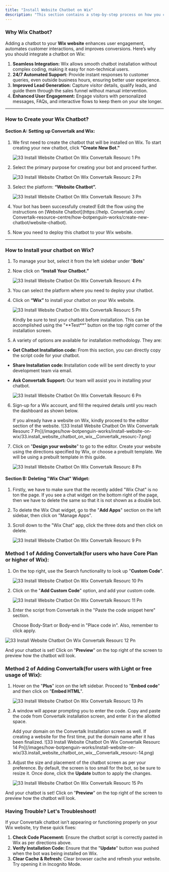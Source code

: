 ```yaml
---
title: "Install Website Chatbot on Wix"
description: "This section contains a step-by-step process on how you can install a website chatbot on Wix."
---
```


### **Why Wix Chatbot?**

Adding a chatbot to your **Wix website** enhances user engagement, automates customer interactions, and improves conversions. Here’s why you should integrate a chatbot on Wix:

1. **Seamless Integration:** Wix allows smooth chatbot installation without complex coding, making it easy for non-technical users.
2. **24/7 Automated Support:** Provide instant responses to customer queries, even outside business hours, ensuring better user experience.
3. **Improved Lead Generation:** Capture visitor details, qualify leads, and guide them through the sales funnel without manual intervention.
4. **Enhanced User Engagement:** Engage visitors with personalized messages, FAQs, and interactive flows to keep them on your site longer.

---

### **How to Create your Wix Chatbot?**

#### **Section A: Setting up  Convertalk and Wix:**

1. We first need to create the chatbot that will be installed on Wix. To start creating your new chatbot, click **"Create New Bot."**

   ![33 Install Website Chatbot On Wix  Convertalk Resourc 1 Pn](/images/how-botpenguin-works/install-website-on-wix/33.install_website_chatbot_on_wix__Convertalk_resourc-1.png)
2. Select the primary purpose for creating your bot and proceed further.

   ![33 Install Website Chatbot On Wix  Convertalk Resourc 2 Pn](/images/how-botpenguin-works/install-website-on-wix/33.install_website_chatbot_on_wix__Convertalk_resourc-2.png)
3. Select the platform: **“Website Chatbot”.**

   ![33 Install Website Chatbot On Wix  Convertalk Resourc 3 Pn](/images/how-botpenguin-works/install-website-on-wix/33.install_website_chatbot_on_wix__Convertalk_resourc-3.png)
4. Your bot has been successfully created\! Edit the flow using the instructions on [Website Chatbot](https://help. Convertalk.com/ Convertalk-resource-centre/how-botpenguin-works/create-new-chatbot/website-chatbot).
5. Now you need to deploy this chatbot to your Wix website.

---

### **How to Install your chatbot on Wix?**

1. To manage your bot, select it from the left sidebar under "**Bots**"
2. Now click on **“Install Your Chatbot.”**

   ![33 Install Website Chatbot On Wix  Convertalk Resourc 4 Pn](/images/how-botpenguin-works/install-website-on-wix/33.install_website_chatbot_on_wix__Convertalk_resourc-4.png)
3. You can select the platform where you need to deploy your chatbot.
4. Click on **“Wix”** to install your chatbot on your Wix website.

   ![33 Install Website Chatbot On Wix  Convertalk Resourc 5 Pn](/images/how-botpenguin-works/install-website-on-wix/33.install_website_chatbot_on_wix__Convertalk_resourc-5.png)

   <Info>
     Kindly be sure to test your chatbot before installation. This can be accomplished using the "**Test**" button on the top right corner of the installation screen.
   </Info>
5. A variety of options are available for installation methodology. They are:

- **Get Chatbot Installation code:** From this section, you can directly copy the script code for your chatbot.
- **Share Installation code: I**nstallation code will be sent directly to your development team via email.
- **Ask  Convertalk Support:** Our team will assist you in installing your chatbot.

  ![33 Install Website Chatbot On Wix  Convertalk Resourc 6 Pn](/images/how-botpenguin-works/install-website-on-wix/33.install_website_chatbot_on_wix__Convertalk_resourc-6.png)

6. Sign-up for a Wix account, and fill the required details until you reach the dashboard as shown below.

   <Info>
     If you already have a website on Wix, kindly proceed to the editor section of the website.
   </Info>
   ![33 Install Website Chatbot On Wix  Convertalk Resourc 7 Pn](/images/how-botpenguin-works/install-website-on-wix/33.install_website_chatbot_on_wix__Convertalk_resourc-7.png)
7. Click on "**Design your website**" to go to the editor. Create your website using the directions specified by Wix, or choose a prebuilt template. We will be using a prebuilt template in this guide.

   ![33 Install Website Chatbot On Wix  Convertalk Resourc 8 Pn](/images/how-botpenguin-works/install-website-on-wix/33.install_website_chatbot_on_wix__Convertalk_resourc-8.png)

#### **Section B: Deleting "Wix Chat" Widget:**

1. Firstly, we have to make sure that the recently added "Wix Chat" is no ton the page. If you see a chat widget on the bottom right of the page, then we have to delete the same so that it is not shown as a double bot.
2. To delete the Wix Chat widget, go to the "**Add Apps**" section on the left sidebar, then click on "Manage Apps".
3. Scroll down to the "Wix Chat" app, click the three dots and then click on delete.

   ![33 Install Website Chatbot On Wix  Convertalk Resourc 9 Pn](/images/how-botpenguin-works/install-website-on-wix/33.install_website_chatbot_on_wix__Convertalk_resourc-9.png)

### **Method 1 of Adding  Convertalk(for users who have Core Plan or higher of Wix):**

1. On the top right, use the Search functionality to look up "**Custom Code**".

   ![33 Install Website Chatbot On Wix  Convertalk Resourc 10 Pn](/images/how-botpenguin-works/install-website-on-wix/33.install_website_chatbot_on_wix__Convertalk_resourc-10.png)
2. Click on the "**Add Custom Code**" option, and add your custom code.

   ![33 Install Website Chatbot On Wix  Convertalk Resourc 11 Pn](/images/how-botpenguin-works/install-website-on-wix/33.install_website_chatbot_on_wix__Convertalk_resourc-11.png)
3. Enter the script from  Convertalk in the "Paste the code snippet here" section.

   <Info>
     Choose Body-Start or Body-end in "Place code in". Also, remember to click apply.
   </Info>

![33 Install Website Chatbot On Wix  Convertalk Resourc 12 Pn](/images/how-botpenguin-works/install-website-on-wix/33.install_website_chatbot_on_wix__Convertalk_resourc-12.png)

And your chatbot is set\! Click on "**Preview**" on the top right of the screen to preview how the chatbot will  look.

### **Method 2 of Adding  Convertalk(for users with Light or free usage of Wix):**

1. Hover on the "**Plus**" icon on the left sidebar. Proceed to "**Embed code**" and then click on "**Embed HTML**".

   ![33 Install Website Chatbot On Wix  Convertalk Resourc 13 Pn](/images/how-botpenguin-works/install-website-on-wix/33.install_website_chatbot_on_wix__Convertalk_resourc-13.png)
2. A window will appear prompting you to enter the code. Copy and paste the code from  Convertalk installation screen, and enter it in the allotted space.

   <Info>
     Add your domain on the  Convertalk Installation screen as well. If creating a website for the first time, put the domain name after it has been finalized.
   </Info>
   ![33 Install Website Chatbot On Wix  Convertalk Resourc 14 Pn](/images/how-botpenguin-works/install-website-on-wix/33.install_website_chatbot_on_wix__Convertalk_resourc-14.png)
3. Adjust the size and placement of the chatbot screen as per your preference. By default, the screen is too small for the bot, so be sure to resize it. Once done, click the **Update** button to apply the changes.

   ![33 Install Website Chatbot On Wix  Convertalk Resourc 15 Pn](/images/how-botpenguin-works/install-website-on-wix/33.install_website_chatbot_on_wix__Convertalk_resourc-15.png)

And your chatbot is set\! Click on "**Preview**" on the top right of the screen to preview how the chatbot will  look.

### **Having Trouble? Let's Troubleshoot\!**

If your  Convertalk chatbot isn’t appearing or functioning properly on your Wix website, try these quick fixes:

1. **Check Code Placement:** Ensure the chatbot script is correctly pasted in Wix as per directions above.
2. **Verify Installation Code:** Ensure that the "**Update**" button was pushed when the bot was being installed on Wix.
3. **Clear Cache & Refresh:** Clear browser cache and refresh your website. Try opening it in Incognito Mode.

 